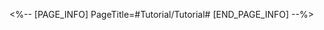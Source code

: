 <%-- [PAGE_INFO]
PageTitle=#Tutorial/Tutorial#
[END_PAGE_INFO] --%>
{{Tutorial
|sort      = 817001
|title     = Tutorial
|subtitle  = 
|type      = 
|about     = 
|image1    = Tutorial Tutorial 1.png{{subst:void|<!--$UPLOAD:<<SpriteOutput/TutorialPic/TutorialPage_817001.png>-<Tutorial Tutorial 1.png>-<Tutorial Files>>-->}}
|text1     = After the Magician uses their {{Color|h|nobold=1|Skill}}, summons 1 minican to join the battle, with a max of 5 minicans at a time.<br />For each additional minican, increases the DMG dealt by all allies, with a great boost when there are 5 minicans.
|image2    = Tutorial Tutorial 2.png{{subst:void|<!--$UPLOAD:<<SpriteOutput/TutorialPic/TutorialPage_817002.png>-<Tutorial Tutorial 2.png>-<Tutorial Files>>-->}}
|text2     = The more minicans, the higher the ATK and Toughness Reduction.<br />When minicans attack enemies, they will also regenerate a massive amount of energy for the Magician.
}}